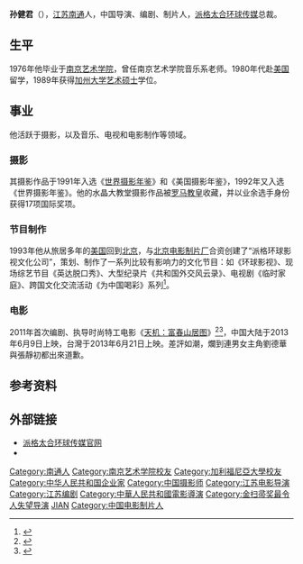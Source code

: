 {{藝人
|姓名 = 孙健君
|類型 = 导演
|圖片 = 
|圖片尺寸 = 
|圖片簡介 = 
|羅馬拼音 = 
|國籍 = {{PRC}}
|民族 = 汉族
|籍貫 = [[江苏省|江苏]][[南通市|南通]]
|出生日期 = {{birth year and age|1957}}
|出生地點 = {{CHN}}[[江苏省|江苏省]][[南通市|南通市]]
|職業 = 企业家、摄影师、导演、编剧、制片人
|語言 = 汉语、英语
|教育程度 = [[南京艺术学院|南京艺术学院]]<br />[[加州大学|加州大学]][[艺术|艺术]][[硕士|硕士]]
|代表作 = 《[[天机：富春山居图|天机：富春山居图]]》
|配偶 = 
|經紀公司 = [[派格太合环球传媒|派格太合环球传媒]]
|獎項 = 
|IMDb = 2767560
}}

'''孙健君'''（{{bd|1957年||}}），[[江苏|江苏]][[南通|南通]]人，中国导演、编剧、制片人，[[派格太合环球传媒|派格太合环球传媒]]总裁。

== 生平 ==
1976年他毕业于[[南京艺术学院|南京艺术学院]]，曾任南京艺术学院音乐系老师。1980年代赴[[美国|美国]]留学，1989年获得[[加州大学|加州大学]][[艺术|艺术]][[硕士|硕士]]学位。

== 事业 ==
他活跃于摄影，以及音乐、电视和电影制作等领域。

===摄影===
其摄影作品于1991年入选《[[世界摄影年鉴|世界摄影年鉴]]》和《美国摄影年鉴》，1992年又入选《世界摄影年鉴》。他的水晶大教堂摄影作品被[[罗马教皇|罗马教皇]]收藏，并以业余选手身份获得17项国际奖项。

===节目制作===
1993年他从旅居多年的[[美国|美国]]回到[[北京|北京]]，与[[北京电影制片厂|北京电影制片厂]]合资创建了“派格环球影视文化公司”，策划、制作了一系列比较有影响力的文化节目：如《环球影视》、现场综艺节目《英达脱口秀》、大型纪录片《共和国外交风云录》、电视剧《临时家庭》、跨国文化交流活动《为中国喝彩》系列<ref>{{Cite web |url=http://yule.sohu.com/20051031/n227351334.shtml |title=派格太合环球传媒总裁孙健君个人简介 |accessdate=2011-11-19 |archive-date=2021-03-01 |archive-url=https://web.archive.org/web/20210301034403/https://yule.sohu.com/20051031/n227351334.shtml |dead-url=no }}</ref>。

===电影===
2011年首次编剧、执导时尚特工电影《[[天机：富春山居图|天机：富春山居图]]》<ref>{{cite news |author1=马悦 |author2=戴睿云 |title=电影《富春山居图》开机 |url=http://zjrb.zjol.com.cn/html/2011-10/28/content_1159677.htm?div=-1 |accessdate=2021-03-01 |work=浙江日报 |date=2011-10-28 |archive-date=2021-03-01 |archive-url=https://web.archive.org/web/20210301034003/http://zjrb.zjol.com.cn/html/2011-10/28/content_1159677.htm?div=-1 |dead-url=no }}</ref><ref>{{cite news |author=杨林 |title=孙健君：你可以叫它“梦游片” |url=http://epaper.bjnews.com.cn/html/2013-06/18/content_440875.htm |accessdate=2021-03-01 |work=新京报 |date=2013-06-18 |archive-date=2021-03-01 |archive-url=https://web.archive.org/web/20210301034034/http://epaper.bjnews.com.cn/html/2013-06/18/content_440875.htm |dead-url=no }}</ref>，中国大陆于2013年6月9日上映，台灣于2013年6月21日上映。差評如潮，爛到連男女主角劉德華與張靜初都出來道歉。

== 参考资料 ==
{{reflist}}

== 外部链接 ==
*[http://www.chinaftv.com/ 派格太合环球传媒官网] {{Wayback|url=http://www.chinaftv.com/ |date=20161002092152 }}
*{{Sinaweibo|1809466990}}

{{金扫帚奖最令人失望导演}}
{{金話梅電影選舉}}
{{DEFAULTSORT:SUN}}

[[Category:南通人|Category:南通人]]
[[Category:南京艺术学院校友|Category:南京艺术学院校友]]
[[Category:加利福尼亞大學校友|Category:加利福尼亞大學校友]]
[[Category:中华人民共和国企业家|Category:中华人民共和国企业家]]
[[Category:中国摄影师|Category:中国摄影师]]
[[Category:江苏电影导演|Category:江苏电影导演]]
[[Category:江苏编剧|Category:江苏编剧]]
[[Category:中華人民共和國電影導演|Category:中華人民共和國電影導演]]
[[Category:金扫帚奖最令人失望导演|Category:金扫帚奖最令人失望导演]]
[[Category:孙姓|JIAN]]
[[Category:中国电影制片人|Category:中国电影制片人]]